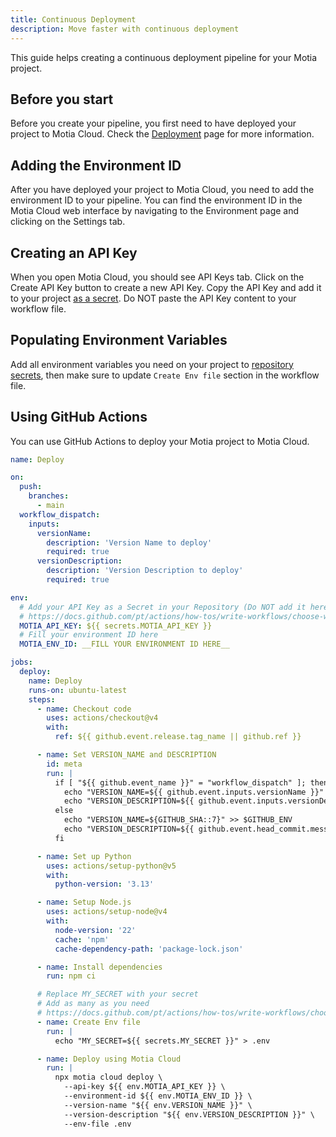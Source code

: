 ```yaml
---
title: Continuous Deployment
description: Move faster with continuous deployment
---
```


This guide helps creating a continuous deployment pipeline for your Motia project.

## Before you start

Before you create your pipeline, you first need to have deployed your project to Motia Cloud.
Check the [Deployment](/docs/concepts/deployment/motia-cloud/deployment) page for more information.

## Adding the Environment ID

After you have deployed your project to Motia Cloud, you need to add the environment ID to your pipeline.
You can find the environment ID in the Motia Cloud web interface by navigating to the Environment page and
clicking on the Settings tab.

## Creating an API Key

When you open Motia Cloud, you should see API Keys tab. Click on the Create API Key button to create a new API Key.
Copy the API Key and add it to your project [as a secret](https://docs.github.com/pt/actions/how-tos/write-workflows/choose-what-workflows-do/use-secrets).
Do NOT paste the API Key content to your workflow file.

## Populating Environment Variables

Add all environment variables you need on your project to [repository secrets](https://docs.github.com/pt/actions/how-tos/write-workflows/choose-what-workflows-do/use-secrets),
then make sure to update `Create Env file` section in the workflow file.

## Using GitHub Actions

You can use GitHub Actions to deploy your Motia project to Motia Cloud.

```yaml
name: Deploy

on:
  push:
    branches:
      - main
  workflow_dispatch:
    inputs:
      versionName:
        description: 'Version Name to deploy'
        required: true
      versionDescription:
        description: 'Version Description to deploy'
        required: true

env:
  # Add your API Key as a Secret in your Repository (Do NOT add it here)
  # https://docs.github.com/pt/actions/how-tos/write-workflows/choose-what-workflows-do/use-secrets
  MOTIA_API_KEY: ${{ secrets.MOTIA_API_KEY }}
  # Fill your environment ID here
  MOTIA_ENV_ID: __FILL YOUR ENVIRONMENT ID HERE__

jobs:
  deploy:
    name: Deploy
    runs-on: ubuntu-latest
    steps:
      - name: Checkout code
        uses: actions/checkout@v4
        with:
          ref: ${{ github.event.release.tag_name || github.ref }}

      - name: Set VERSION_NAME and DESCRIPTION
        id: meta
        run: |
          if [ "${{ github.event_name }}" = "workflow_dispatch" ]; then
            echo "VERSION_NAME=${{ github.event.inputs.versionName }}" >> $GITHUB_ENV
            echo "VERSION_DESCRIPTION=${{ github.event.inputs.versionDescription }}" >> $GITHUB_ENV
          else
            echo "VERSION_NAME=${GITHUB_SHA::7}" >> $GITHUB_ENV
            echo "VERSION_DESCRIPTION=${{ github.event.head_commit.message }}" >> $GITHUB_ENV
          fi

      - name: Set up Python
        uses: actions/setup-python@v5
        with:
          python-version: '3.13'

      - name: Setup Node.js
        uses: actions/setup-node@v4
        with:
          node-version: '22'
          cache: 'npm'
          cache-dependency-path: 'package-lock.json'

      - name: Install dependencies
        run: npm ci

      # Replace MY_SECRET with your secret
      # Add as many as you need
      # https://docs.github.com/pt/actions/how-tos/write-workflows/choose-what-workflows-do/use-secrets
      - name: Create Env file
        run: |
          echo "MY_SECRET=${{ secrets.MY_SECRET }}" > .env

      - name: Deploy using Motia Cloud
        run: |
          npx motia cloud deploy \
            --api-key ${{ env.MOTIA_API_KEY }} \
            --environment-id ${{ env.MOTIA_ENV_ID }} \
            --version-name "${{ env.VERSION_NAME }}" \
            --version-description "${{ env.VERSION_DESCRIPTION }}" \
            --env-file .env
```